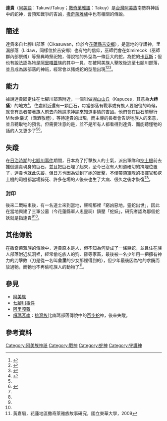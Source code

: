 '''達貴'''（[[阿美語|阿美語]]：Takuwi/Takuy；[[撒奇萊雅語|撒奇萊雅語]]：Takuy）是[[台灣|台灣]][[阿美族|阿美族]]南勢群神話中的蛇神，會預知戰爭的吉凶，[[撒奇萊雅族|撒奇萊雅族]]中也有相關的傳說。
==簡述==
達貴來自七腳川部落（Cikasuwan，位於今[[花蓮縣|花蓮縣]][[吉安鄉|吉安鄉]]），是當地的守護神，里漏部落（Lidaw，同樣位於吉安鄉）也有牠的信仰，巫師們會在如mirecok（巫師群內部祭儀）等祭典時祭祀牠，傳說牠的外型為一條巨大的蛇，為蛇的[[卡瓦斯|卡瓦斯]]；但也有說法認為牠是[[阿里嘎蓋|阿里嘎蓋]]族的其中一員，在被阿美族人擊敗後逃至七腳川部落，並且成為該部落的神祇，經常會以豬或蛇的型態出現<ref name="尋妖誌：島嶼妖怪文化之旅">{{cite book|last=|first=|date=2018-09-12|title=尋妖誌：島嶼妖怪文化之旅|work=|url=https://www.books.com.tw/products/0010798465|location=|publisher=晨星|page=|isbn=9789864431915|author=臺北地方異聞工作室|access-date=2021-02-28|archive-date=2020-10-27|archive-url=https://web.archive.org/web/20201027182745/https://www.books.com.tw/products/0010798465|dead-url=no}}</ref><ref name="美崙山巨人s">{{cite web|url=https://coggle.it/diagram/WuVrxUFEQmRtJZHB/t/%E7%BE%8E%E5%B4%99%E5%B1%B1%E5%B7%A8%E4%BA%BAs-%E5%92%8C-%E7%89%A0%E7%9A%84%E7%94%A2%E5%9C%B0|title=美崙山巨人s和牠的產地|accessdate=}}</ref><ref name="祭典尋妖（下）">{{cite web|url=|title=【阿里嘎該｜遊記篇II】 祭典尋妖（下）：達貴蛇神與豐年祭 |date=2018-04-24|author=楊海彥}}</ref>。
==能力==
據說達貴固定住在七腳川部落附近，一個叫做[[吉安鄉|圓山山丘]]（Kapuces，其意為'''大痔瘡'''）的地方<ref name="原住民族傳統領域土地調查
-第四年研究報告">{{cite web |author=[[中國地理學會|中國地理學會]] |title=《原住民族傳統領域土地調查-第四年研究報告》 |url=https://www.cip.gov.tw/portal/getfile?source=2D838540F5D6F659FAFB9859EF31AC3B381A272F479D65D98D902DFAAFC2E154CC339EA879B221BBD03DE8F2B48AA5EA999CB1B99DAA200E3B91B9DF71659F0C&filename=6C50F573C2E3635B17995E6148F019F30DD4F0812ECBE10B240019D751653BB1D0636733C6861689 |publisher=[[中華民國原住民族委員會|原住民族委員會]] |work=[[行政院|行政院]] |accessdate=2005-12 |archive-date=2020-10-19 |archive-url=https://web.archive.org/web/20201019151217/https://www.cip.gov.tw/portal/getfile?source=2D838540F5D6F659FAFB9859EF31AC3B381A272F479D65D98D902DFAAFC2E154CC339EA879B221BBD03DE8F2B48AA5EA999CB1B99DAA200E3B91B9DF71659F0C&filename=6C50F573C2E3635B17995E6148F019F30DD4F0812ECBE10B240019D751653BB1D0636733C6861689 |dead-url=no }}</ref>{{Rp|181}}，住處附近還有一顆巨石，每當部落有戰事或有族人要服役的時候，就會有長者帶著族人前去向牠請求神諭來知道事情的吉凶。他們會在巨石前舉行Mifetik儀式（滴酒敬禮），等待達貴的出現，而主導的長者會告訴牠族人的來意，並且聽取牠的預言。但需要注意的是，並不是所有人都看得到達貴、而能聽懂牠的話的人又更少了<ref name="尋妖誌：島嶼妖怪文化之旅"/><ref name="尋找巨人的足跡">{{cite web|url=|title=【阿里嘎該｜考據篇I】尋找巨人的足跡|date=2018-04-24|author=楊海彥}}</ref>。

==失蹤==
在[[台灣日治時期|日治時期]]的[[七腳川事件|七腳川事件]]期間，日本為了打擊族人的士氣，派出軍隊和[[挖土機|挖土機]]前去推倒達貴現身的巨石，並且把巨石埋了起來，至今已沒有人知道確切的掩埋位置了，達貴也就此失蹤，但日方也因為受到了祂的反擊，不僅帶領軍隊的指揮官和挖土機的司機都當場猝死、許多在場的人後來也生了大病、很久之後才恢復<ref name="尋妖誌：島嶼妖怪文化之旅"/><ref name="尋找巨人的足跡"/>。
===封印===
後來二戰結束後，有一名道士來到當地，聲稱那裡「窮凶惡地，靈蛇出世」，因此在當地興建了三軍公墓（今花蓮縣軍人忠靈祠）鎮壓「蛇妖」，研究者認為那個蛇妖就是指達貴<ref name="尋妖誌：島嶼妖怪文化之旅"/><ref name="尋找巨人的足跡"/>。

==其他傳說==
{{main|金里}}
在撒奇萊雅族的傳說中，達貴原本是人，但不知為何變成了一條巨蛇，並且住在族人部落附近坑洞裡，經常偷吃族人的狗、雞等家畜，最後被一名少年用一把擁有神力的刀擊敗（刀是從一名叫'''金里'''的少女那裡得到的），但少年最後因為牠的求饒而放過牠，而牠也不再偷吃族人的動物了<ref>黃嘉眉，花蓮地區撒奇萊雅族故事研究，國立東華大學，2009</ref>。

==參見==
*[[阿美族|阿美族]]
*[[七腳川事件|七腳川事件]]
*[[阿里嘎蓋|阿里嘎蓋]]
*[[嘎瑪瓦南_(平和村)|嘎瑪瓦南]]：[[排灣族|排灣族]]比幽瑪部落傳說中的[[百步蛇|百步蛇]]神，後來失蹤。
==參考資料==
{{reflist}}

[[Category:阿美族神祇|Category:阿美族神祇]]
[[Category:戰神|Category:戰神]]
[[Category:蛇神|Category:蛇神]]
[[Category:守護神|Category:守護神]]